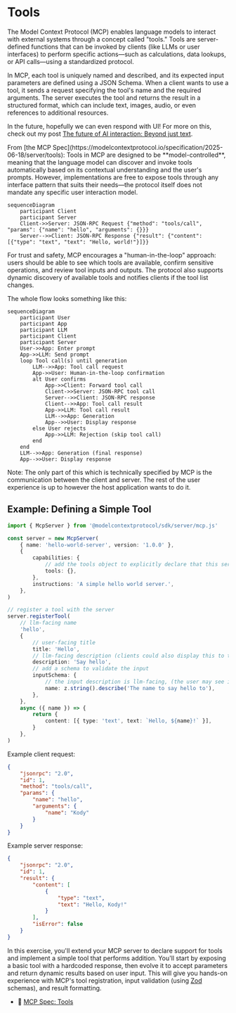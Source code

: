 # Tools

<EpicVideo url="https://www.epicai.pro/workshops/day-1-setup-intro-and-tools/02-tools-00-intro-r0cbh" />

The Model Context Protocol (MCP) enables language models to interact with
external systems through a concept called "tools." Tools are server-defined
functions that can be invoked by clients (like LLMs or user interfaces) to
perform specific actions—such as calculations, data lookups, or API calls—using
a standardized protocol.

In MCP, each tool is uniquely named and described, and its expected input
parameters are defined using a JSON Schema. When a client wants to use a tool,
it sends a request specifying the tool's name and the required arguments. The
server executes the tool and returns the result in a structured format, which
can include text, images, audio, or even references to additional resources.

In the future, hopefully we can even respond with UI! For more on this, check
out my post
[The future of AI interaction: Beyond just text](https://www.epicai.pro/the-future-of-ai-interaction-beyond-just-text-w22ps).

<callout-success>
	From [the MCP
	Spec](https://modelcontextprotocol.io/specification/2025-06-18/server/tools):
	Tools in MCP are designed to be **model-controlled**, meaning that the
	language model can discover and invoke tools automatically based on its
	contextual understanding and the user's prompts. However, implementations are
	free to expose tools through any interface pattern that suits their needs—the
	protocol itself does not mandate any specific user interaction model.
</callout-success>

```mermaid
sequenceDiagram
	participant Client
	participant Server
	Client->>Server: JSON-RPC Request {"method": "tools/call", "params": {"name": "hello", "arguments": {}}}
	Server-->>Client: JSON-RPC Response {"result": {"content": [{"type": "text", "text": "Hello, world!"}]}}
```

For trust and safety, MCP encourages a "human-in-the-loop" approach: users
should be able to see which tools are available, confirm sensitive operations,
and review tool inputs and outputs. The protocol also supports dynamic discovery
of available tools and notifies clients if the tool list changes.

The whole flow looks something like this:

```mermaid
sequenceDiagram
	participant User
	participant App
	participant LLM
	participant Client
	participant Server
	User->>App: Enter prompt
	App->>LLM: Send prompt
	loop Tool call(s) until generation
		LLM-->>App: Tool call request
		App->>User: Human-in-the-loop confirmation
		alt User confirms
			App->>Client: Forward tool call
			Client->>Server: JSON-RPC tool call
			Server-->>Client: JSON-RPC response
			Client-->>App: Tool call result
			App->>LLM: Tool call result
			LLM-->>App: Generation
			App-->>User: Display response
		else User rejects
			App->>LLM: Rejection (skip tool call)
		end
	end
	LLM-->>App: Generation (final response)
	App-->>User: Display response
```

<callout-warning>
	Note: The only part of this which is technically specified by MCP is the
	communication between the client and server. The rest of the user experience
	is up to however the host application wants to do it.
</callout-warning>

## Example: Defining a Simple Tool

```ts lines=7
import { McpServer } from '@modelcontextprotocol/sdk/server/mcp.js'

const server = new McpServer(
	{ name: 'hello-world-server', version: '1.0.0' },
	{
		capabilities: {
			// add the tools object to explicitly declare that this server supports tools
			tools: {},
		},
		instructions: 'A simple hello world server.',
	},
)

// register a tool with the server
server.registerTool(
	// llm-facing name
	'hello',
	{
		// user-facing title
		title: 'Hello',
		// llm-facing description (clients could also display this to the user)
		description: 'Say hello',
		// add a schema to validate the input
		inputSchema: {
			// the input description is llm-facing, (the user may see it as well)
			name: z.string().describe('The name to say hello to'),
		},
	},
	async ({ name }) => {
		return {
			content: [{ type: 'text', text: `Hello, ${name}!` }],
		}
	},
)
```

Example client request:

```json
{
	"jsonrpc": "2.0",
	"id": 1,
	"method": "tools/call",
	"params": {
		"name": "hello",
		"arguments": {
			"name": "Kody"
		}
	}
}
```

Example server response:

```json
{
	"jsonrpc": "2.0",
	"id": 1,
	"result": {
		"content": [
			{
				"type": "text",
				"text": "Hello, Kody!"
			}
		],
		"isError": false
	}
}
```

In this exercise, you'll extend your MCP server to declare support for tools and
implement a simple tool that performs addition. You'll start by exposing a basic
tool with a hardcoded response, then evolve it to accept parameters and return
dynamic results based on user input. This will give you hands-on experience with
MCP's tool registration, input validation (using [Zod](https://zod.dev/)
schemas), and result formatting.

- 📜 [MCP Spec: Tools](https://modelcontextprotocol.io/specification/2025-06-18/server/tools)
